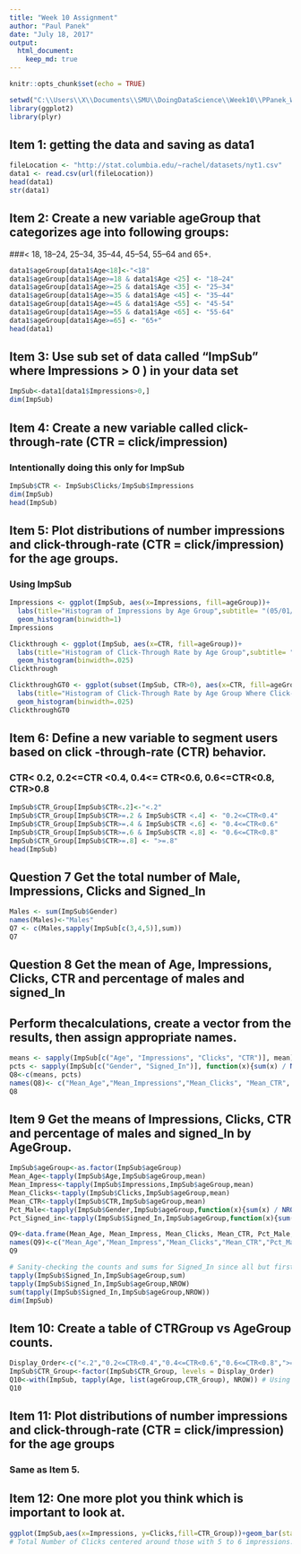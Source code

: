 ```yaml
---
title: "Week 10 Assignment"
author: "Paul Panek"
date: "July 18, 2017"
output:
  html_document:
    keep_md: true
---
```


```r
knitr::opts_chunk$set(echo = TRUE)
```
```r
setwd("C:\\Users\\X\\Documents\\SMU\\DoingDataScience\\Week10\\PPanek_Week10_Assignment")
library(ggplot2) 
library(plyr) 
```
## Item 1: getting the data and saving as data1
```r
fileLocation <- "http://stat.columbia.edu/~rachel/datasets/nyt1.csv"
data1 <- read.csv(url(fileLocation))
head(data1)
str(data1)
```
## Item 2: Create a new variable ageGroup that categorizes age into following groups: 
###< 18, 18–24, 25–34, 35–44, 45–54, 55–64 and 65+.
```r
data1$ageGroup[data1$Age<18]<-"<18"
data1$ageGroup[data1$Age>=18 & data1$Age <25] <- "18–24"
data1$ageGroup[data1$Age>=25 & data1$Age <35] <- "25–34"
data1$ageGroup[data1$Age>=35 & data1$Age <45] <- "35–44"
data1$ageGroup[data1$Age>=45 & data1$Age <55] <- "45-54"
data1$ageGroup[data1$Age>=55 & data1$Age <65] <- "55-64"
data1$ageGroup[data1$Age>=65] <- "65+"
head(data1)
```
## Item 3:	Use sub set of data called “ImpSub” where Impressions > 0 ) in your data set
```r
ImpSub<-data1[data1$Impressions>0,]
dim(ImpSub)
```
## Item 4:  Create a new variable called click-through-rate (CTR = click/impression)
### Intentionally doing this only for ImpSub
```r
ImpSub$CTR <- ImpSub$Clicks/ImpSub$Impressions
dim(ImpSub)
head(ImpSub)
```
##  Item 5:  Plot distributions of number impressions and click-through-rate (CTR = click/impression) for the age groups.
### Using ImpSub
```r
Impressions <- ggplot(ImpSub, aes(x=Impressions, fill=ageGroup))+
  labs(title="Histogram of Impressions by Age Group",subtitle= "(05/01/2012)")+
  geom_histogram(binwidth=1)
Impressions

Clickthrough <- ggplot(ImpSub, aes(x=CTR, fill=ageGroup))+
  labs(title="Histogram of Click-Through Rate by Age Group",subtitle= "(05/01/2012)")+
  geom_histogram(binwidth=.025)
Clickthrough

ClickthroughGT0 <- ggplot(subset(ImpSub, CTR>0), aes(x=CTR, fill=ageGroup))+
  labs(title="Histogram of Click-Through Rate by Age Group Where Click-Through Rate >0",subtitle= "(05/01/2012)")+
  geom_histogram(binwidth=.025)
ClickthroughGT0
```

## Item 6: Define a new variable to segment users based on click -through-rate (CTR) behavior.
###  CTR< 0.2, 0.2<=CTR <0.4, 0.4<= CTR<0.6, 0.6<=CTR<0.8, CTR>0.8
```r
ImpSub$CTR_Group[ImpSub$CTR<.2]<-"<.2"
ImpSub$CTR_Group[ImpSub$CTR>=.2 & ImpSub$CTR <.4] <- "0.2<=CTR<0.4"
ImpSub$CTR_Group[ImpSub$CTR>=.4 & ImpSub$CTR <.6] <- "0.4<=CTR<0.6"
ImpSub$CTR_Group[ImpSub$CTR>=.6 & ImpSub$CTR <.8] <- "0.6<=CTR<0.8"
ImpSub$CTR_Group[ImpSub$CTR>=.8] <- ">=.8"
head(ImpSub)
```
## Question 7 Get the total number of Male, Impressions, Clicks and Signed_In
```r
Males <- sum(ImpSub$Gender)
names(Males)<-"Males"
Q7 <- c(Males,sapply(ImpSub[c(3,4,5)],sum))
Q7
```
## Question 8 Get the mean of Age, Impressions, Clicks, CTR and percentage of males and signed_In
## Perform thecalculations, create a vector from the results, then assign appropriate names.
```r
means <- sapply(ImpSub[c("Age", "Impressions", "Clicks", "CTR")], mean)
pcts <- sapply(ImpSub[c("Gender", "Signed_In")], function(x){sum(x) / NROW(x)})
Q8<-c(means, pcts)
names(Q8)<- c("Mean_Age","Mean_Impressions","Mean_Clicks", "Mean_CTR", "Pct_Male", "PCT_Signed_In")
Q8
```
## Item 9  Get the means of Impressions, Clicks, CTR and percentage of males and signed_In  by AgeGroup.
```r
ImpSub$ageGroup<-as.factor(ImpSub$ageGroup)
Mean_Age<-tapply(ImpSub$Age,ImpSub$ageGroup,mean)
Mean_Impress<-tapply(ImpSub$Impressions,ImpSub$ageGroup,mean)
Mean_Clicks<-tapply(ImpSub$Clicks,ImpSub$ageGroup,mean)
Mean_CTR<-tapply(ImpSub$CTR,ImpSub$ageGroup,mean)
Pct_Male<-tapply(ImpSub$Gender,ImpSub$ageGroup,function(x){sum(x) / NROW(x)})
Pct_Signed_in<-tapply(ImpSub$Signed_In,ImpSub$ageGroup,function(x){sum(x) / NROW(x)})

Q9<-data.frame(Mean_Age, Mean_Impress, Mean_Clicks, Mean_CTR, Pct_Male,Pct_Signed_in)
names(Q9)<-c("Mean_Age","Mean_Impress","Mean_Clicks","Mean_CTR","Pct_Male","Pct_Signed_In")
Q9

# Sanity-checking the counts and sums for Signed_In since all but first group were at 100%.
tapply(ImpSub$Signed_In,ImpSub$ageGroup,sum)
tapply(ImpSub$Signed_In,ImpSub$ageGroup,NROW)
sum(tapply(ImpSub$Signed_In,ImpSub$ageGroup,NROW))
dim(ImpSub)
```
## Item 10:  Create a table of CTRGroup vs AgeGroup counts.
```r
Display_Order<-c("<.2","0.2<=CTR<0.4","0.4<=CTR<0.6","0.6<=CTR<0.8",">=.8")
ImpSub$CTR_Group<-factor(ImpSub$CTR_Group, levels = Display_Order)
Q10<-with(ImpSub, tapply(Age, list(ageGroup,CTR_Group), NROW)) # Using age to count, choice of variable is meaningless because there are no NAs
Q10
```
## Item 11: Plot distributions of number impressions and click-through-rate (CTR = click/impression) for the age groups
### Same as Item 5.

## Item 12:  One more plot you think which is important to look at.
```r
ggplot(ImpSub,aes(x=Impressions, y=Clicks,fill=CTR_Group))+geom_bar(stat="identity")+labs(x="Impressions", y="Clicks",title = "Clicks by Number of Impressions and Click-Through Rate",subtitle= "(05/01/2012)",fill="Click-Through Rate")
# Total Number of Clicks centered around those with 5 to 6 impressions. Clickthough Rates drop after five impressions, although our bin size could be affecting the visibility of the dynamic.
```
